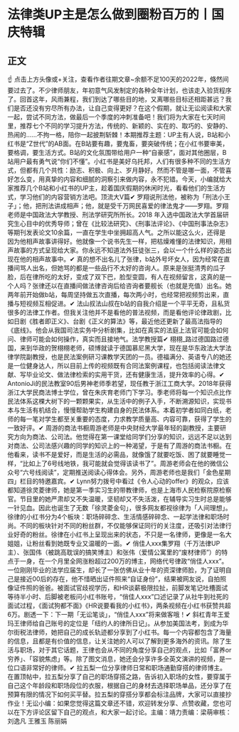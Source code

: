 # 法律类UP主是怎么做到圈粉百万的丨国庆特辑
## 正文
☝ 点击上方头像或+关注，查看作者往期文章~余额不足100天的2022年，倏然间要过去了。不少律师朋友，年初意气风发制定的各种全年计划，也该走入验货程序了。回首这年，风雨兼程，我们到达了哪些目的地，又离哪些目标还相距甚远？我们是否还没有穷尽所有办法，让自己变得更好？在这个假期，就让无讼阅读和大家一起，尝试不同方法，做最后一个季度的冲刺准备吧！我们将为大家在七天时间里，推荐七个不同的学习提升方法，传统的、新颖的、实在的、取巧的、安静的、热闹的……不拘一格，陪你一起披荆斩棘！本期推荐主题：UP主有人说，B站和小红书是“Z世代”的AB面。在B站要有趣，要鬼畜，要突破传统；在小红书要审美，要格调，要生活方式。B站的文化氛围带给用户一种“自豪感”，面对其他圈层，B站用户最有勇气说“你们不懂”。小红书是美好乌托邦，人们有很多种不同的生活方式，但都有几个共性：励志、积极、向上、岁月静好。然而不管是哪一面，不管喜好怎么变，用真挚的内容和细腻的洞察引来做内容，永不犯错。今天，小编就给大家推荐几个B站和小红书的UP主，趁着国庆假期的休闲时光，看看他们的生活方式，学习他们的内容营销方法吧。顶流大V篇✔ 罗翔说刑法他，被称为「刑法小王子」；他，把刑法讲成相声；他，就是受千万网民喜爱的律法鬼才——罗翔。罗翔老师是中国政法大学教授、刑法学研究所所长。2018 年入选中国政法大学首届研究生心目中的优秀导师；曾在《比较法研究》、《刑事法评论》、《中国刑事法杂志》等期刊发表论文10余篇，一直在学生中坐拥超高人气。之所以能这么火，还得是因为他相声故事讲得好。他就像一个说书先生一样，把枯燥难懂的法律知识，用相声故事的方式呈现给大家。你永远不知道法外狂徒张三，会以一个什么样的姿态出现在他的相声故事中。✔ 真的想不出名儿了张律，b站外号坏女人，因为经常在直播间骂人出名，但她骂的都是一些品行不太好的咨询人。原来是张挺清秀的瓜子脸，后在律所吃的太好，变成了双下巴，脸型变圆，有人在视频留言，这真的是一个人吗？张律还以在直播间做法律咨询后给咨询者要舰长（也就是充值）出名。她两年前开始做b站，每周坚持做五次直播，每次两小时，也经常把视频剪出来，直播与短视频互相促进。✔ 法山叔法山叔在b站的自我介绍是一个平平无奇，且私货很多的法律工作者。但我关注他并不是看他的普法视频，而是看他评论律政剧，比如日剧《胜者即正义》、台剧《正义的算法》等，最近他还更新了最高法指导的《底线》。他会从我国司法实务中分析剧集，比如在真实的法庭上法官可能会如何问、律师可能会如何操作，真实而且接地气。法学教授篇✔ 栩栩_路过德国路过德国，来到华政的贺栩栩老师，硕博就读于德国慕尼黑大学，现在是华东政法大学法律学院副教授，也是民法案例研习课教学天团的一员。德福满分、英语专八的她还是一位健身达人，所以目前上传的视频既有合同法案例课程，也包括阅读法律文献、写毕业论文、做法律检索的实用干货，还有健康生活，提升效率的心得。✔ AntonioJi的民法教室90后男神老师季若望，现任教于浙江工商大学。2018年获得浙江大学民商法博士学位，曾在朱庆育老师门下学习。季老师将每一个知识点比作民法体系这棵大树下的一颗颗果实，从生活中的例子入手，不断溯源知识，实现书本与生活有机结合，慢慢帮助学生构建自身的民法体系。本着初学者如同白纸，老师的每一笔对学生都至关重要的态度，力求教学质量高、内容可靠，获得了学生的一致好评。✔ 周游的商法书橱周游老师是中央财经大学最年轻的副教授，主要研究方向为商法、公司法。他觉得在第一课堂给同学们分享的知识，远远不足以达到对商法、公司法感兴趣的同学的知识上的一种渴望，于是有了周游的商法书橱。在他看来，读书不是爱好，而是生活的必需品，就像饿了就要吃饭、困了就要睡觉一样，“比如上了6号线地铁，我可能就会觉得该读书了”。周游老师会在他的微信公众号“六号线阅读”，定期推送阅读心得体会。另外，周游老师也是我们「金色星期四」栏目的特邀嘉宾。✔ Lynn努力拨号中看过《令人心动的offer》的观众，应该都知道徐灵菱律师，她是第一季实习生的带教律师，也是上海市人民检察院原检察官。节目里的她严肃却又不失温暖，坚韧却又不失活泼，在辅导实习生时总是能够一针见血。因此也诞生了无数「徐灵菱金句」，很多网友都视徐律为「人间理想」。徐律的小红书分为4个板块：职场碎碎念、生活情感碎碎念、一起学法律和职场时尚。不同的板块针对不同的粉丝群，不仅能够保证同行的关注度，还吸引对法律行业好奇的粉丝。徐律在小红书上呈现出来的状态，不只是一名律师，更像是一名大姐姐，让粉丝看到她既专业又温暖的一面。✔ 俏佳人xxx集罗翔（千万法律UP主）、张国伟（被跳高耽误的搞笑博主）和张伟（爱情公寓里的“废材律师”）的特点于一身，在一个月里全网涨粉超过200万的博主，网络代号律政“俏佳人xxx”。一位刚刚毕业的法学应届生，却长了一张仿佛从业十年的资深律师脸，为了证明自己是接近00后的存在，他不惜晒出证件照来“自证身份”，结果被网友说，自拍照像证件照的爸爸。被面试官歧视学历，和HR谈薪极限拉扯，前脚发笔记吐槽面试等待半小时、后脚被老板问小红书账号，“俏佳人xxx”口述记录了从社牛到社死的面试过程，《面试狗都不面》《HR说要看我的小红书》，两条视频在小红书获赞共超6万。剧透一下：下一期「无讼笔谈」，“俏佳人xxx”将来做客哦！✔ 斜杠青年王爱玛王律师给自己账号的定位是「纽约人的律所日记」。从参加美国法考，到成为华尔街税法律师，她把自己的成长轨迹都分享到了小红书。每一个内容都包含了海量的信息，且都是有价值的信息，让关注她的人可以了解到更多海外的资讯。除了生活与职场，对于其它话题，王律也会从不同的角度分享自己的观点，比如「富养or穷养」、「容貌焦虑」等。除了图文消息，她还会分享许多全英文演讲的视频，是一位口语非常好的律师。✔ 拉五梨一位分享律师日常和职场通勤穿搭的律师博主。在置顶帖中，拉五梨分享了自己的职场穿搭之路，告诉初入职场的女性，要穿属于自己这个年龄段和职场段位的衣服，根据自己的身材去选择职场单品，还分享了在预算有限的情况下如何买平替。拉五梨的穿搭分享都会标注品牌，大家可以直接抄作业！无讼小编：如果您觉得这篇文章还不错，欢迎转发分享、点赞收藏，您也可以在下方评论区留下自己的观点，和大家一起讨论。主编：靖力责编：梁萌审核：刘逸凡 王雅玉 陈丽娟